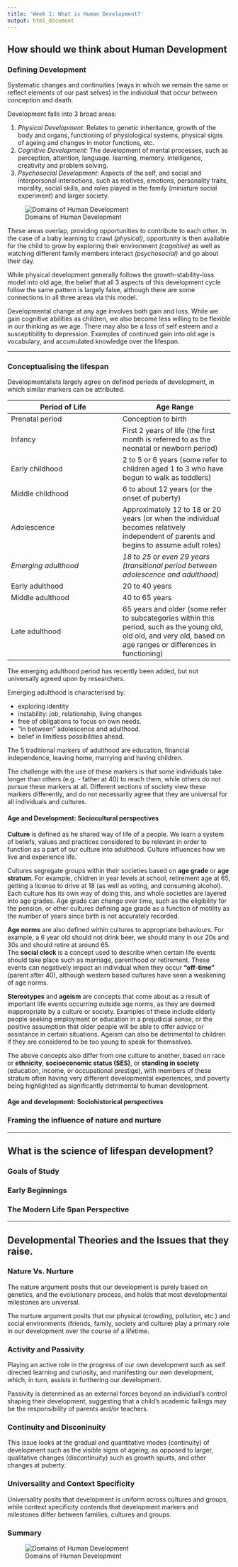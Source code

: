 ```yaml
---
title: 'Week 1: What is Human Development?'
output: html_document
---
```


## How should we think about Human Development

### Defining Development
  
Systematic changes and continuities (ways in which we remain the same or reflect elements of our past selves) in the individual that occur between conception and death.  

Development falls into 3 broad areas:
  
1. _Physical Development_: Relates to genetic inheritance, growth of the body and organs, functioning of physiological systems, physical signs of ageing and changes in motor functions, etc.
2. _Cognitive Development_: The development of mental processes, such as perception, attention, language. learning, memory. intelligence, creativity and problem solving.
3. _Psychosocial Development_: Aspects of the self, and social and interpersonal interactions, such as motives, emotions, personality traits, morality, social skills, and roles played in the family (miniature social experiment) and larger society.
			

![Domains of Human Development](Images/Week1/figure1_1.png)

		
These areas overlap, providing opportunities to contribute to each other. In the case of a baby learning to crawl _(physical)_, opportunity is then available for the child to grow by exploring their environment _(cognitive)_ as well as watching     different family members interact _(psychosocial)_ and go about their day.  
		
While physical development generally follows the growth-stability-loss model into old age, the belief that all 3 aspects of this development cycle follow the same pattern is largely false, although there are some connections in all three areas via this model.  
		
Developmental change at any age involves both gain and loss. While we gain cognitive abilities as children, we also become less willing to be flexible in our thinking as we age. There may also be a loss of self esteem and a susceptibility to depression. Examples of continued gain into old age is vocabulary, and accumulated knowledge over the lifespan.  

***

### Conceptualising the lifespan

Developmentalists largely agree on defined periods of development, in which similar markers can be attributed. 

__Period of Life__  | __Age Range__
------------- | -------------
Prenatal period  | Conception to birth
Infancy  | First 2 years of life (the first month is referred to as the neonatal or newborn period)
Early childhood  | 2 to 5 or 6 years (some refer to children aged 1 to 3 who have begun to walk as toddlers)
Middle childhood  | 6 to about 12 years (or the onset of puberty)
Adolescence  | Approximately 12 to 18 or 20 years (or when the individual becomes relatively independent of parents and begins to assume adult roles)
_Emerging adulthood_  | _18 to 25 or even 29 years (transitional period between adolescence and adulthood)_
Early adulthood  | 20 to 40 years
Middle adulthood  | 40 to 65 years
Late adulthood  | 65 years and older (some refer to subcategories within this period, such as the young old, old old, and very old, based on age ranges or differences in functioning)

The emerging adulthood period has recently been added, but not universally agreed upon by researchers.  

Emerging adulthood is characterised by:  

* exploring identity
* instability: job, relationship, living changes
* free of obligations to focus on own needs.
* "in between" adolescence and adulthood.
* belief in limitless possibilities ahead.

The 5 traditional markers of adulthood are education, financial independence, leaving home, marrying and having children.  

The challenge with the use of these markers is that some individuals take longer than others (e.g. - father at 40) to reach them, while others do not pursue these markers at all. Different sections of society view these markers differently, and do not necessarily agree that they are universal for all individuals and cultures.  

#### Age and Development: Sociocultural perspectives

__Culture__ is defined as he shared way of life of a people. We learn a system of beliefs, values and practices considered to be relevant in order to function as a part of our culture into adulthood. Culture influences how we live and experience life.  

Cultures segregate groups within their societies based on __age grade__ or __age stratum__. For example, children in year levels at school, retirement age at 65, getting a license to drive at 18 (as well as voting, and consuming alcohol). Each culture has its own way of doing this, and whole societies are layered into age grades. Age grade can change over time, such as the eligibility for the pension, or other cultures defining age grade as a function of motility as the number of years since birth is not accurately recorded.  

__Age norms__ are also defined within cultures to appropriate behaviours. For example, a 6 year old should not drink beer, we should many in our 20s and 30s and should retire at around 65.  
The __social clock__ is a concept used to describe when certain life events should take place such as marriage, parenthood or retirement. These events can negatively impact an individual when they occur __"off-time"__ (parent after 40), although western based cultures have seen a weakening of age norms.  

__Stereotypes__ and __ageism__ are concepts that come about as a result of important life events occurring outside age norms, as they are deemed inappropriate by a culture or society. Examples of these include elderly people seeking employment or education in a prejudicial sense, or the positive assumption that older people will be able to offer advice or assistance in certain situations. Ageism can also be detrimental to children if they are considered to be too young to speak for themselves.  

The above concepts also differ from one culture to another, based on race or __ethnicity__, __socioeconomic status (SES)__, or __standing in society__ (education, income, or occupational prestige), with members of these stratum often having very different developmental experiences, and poverty being highlighted as significantly detrimental to human development. 

#### Age and development: Sociohistorical perspectives
### Framing the influence of nature and nurture

***

## What is the science of lifespan development?

### Goals of Study
### Early Beginnings
### The Modern Life Span Perspective

***

## Developmental Theories and the Issues that they raise. {.tabset}

### Nature Vs. Nurture

The nature argument posits that our development is purely based on genetics, and the evolutionary process, and holds that most developmental milestones are universal. 

The nurture argument posits that our physical (crowding, pollution, etc.) and social environments (friends, family, society and culture) play a primary role in our development over the course of a lifetime.

### Activity and Passivity

Playing an active role in the progress of our own development such as self directed learning and curiosity, and manifesting our own development, which, in turn, assists in furthering our development.

Passivity is determined as an external forces beyond an individual's control shaping their development, suggesting that a child's academic failings may be the responsibility of parents and/or teachers.

### Continuity and Disconinuity

This issue looks at the gradual and quantitative modes (continuity) of development such as the visible signs of ageing, as opposed to larger, qualitative changes (discontinuity) such as growth spurts, and other changes at puberty.

### Universality and Context Specificity

Universality posits that development is uniform across cultures and groups, while context specificity contends that development markers and milestones differ between families, cultures and groups. 

### Summary
![Domains of Human Development](Images/Week1/figure2_2.png)

## {-}